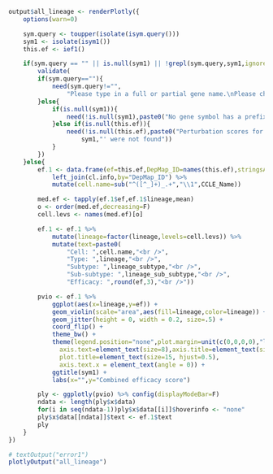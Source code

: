 
```r
output$all_lineage <- renderPlotly({
	options(warn=0)

	sym.query <- toupper(isolate(isym.query()))
	sym1 <- isolate(isym1())
	this.ef <- ief1()

	if(sym.query == "" || is.null(sym1) || !grepl(sym.query,sym1,ignore.case=T)){
	    validate(
		if(sym.query==""){
	      	need(sym.query!="", 
	      		"Please type in a full or partial gene name.\nPlease choose one gene from the drop-down list.\nPerturbation scores across 423 cell lines for the gene will be shown here.")
	    }else{
	      	if(is.null(sym1)){
			    need(!is.null(sym1),paste0("No gene symbol has a prefix '",sym.query,"'"))
			}else if(is.null(this.ef)){
				need(!is.null(this.ef),paste0("Perturbation scores for the gene '",
					sym1,"' were not found"))
			}
		})
	}else{
		ef.1 <- data.frame(ef=this.ef,DepMap_ID=names(this.ef),stringsAsFactors=FALSE) %>%
			left_join(cl.info,by="DepMap_ID") %>%
			mutate(cell.name=sub("^([^_]+)_.+","\\1",CCLE_Name))

		med.ef <- tapply(ef.1$ef,ef.1$lineage,mean)
		o <- order(med.ef,decreasing=F)
		cell.levs <- names(med.ef)[o]

		ef.1 <- ef.1 %>% 
			mutate(lineage=factor(lineage,levels=cell.levs)) %>%
			mutate(text=paste0(
				"Cell: ",cell.name,"<br />",
				"Type: ",lineage,"<br />",
				"Subtype: ",lineage_subtype,"<br />",
				"Sub-subtype: ",lineage_sub_subtype,"<br />",
				"Efficacy: ",round(ef,3),"<br />"))

		pvio <- ef.1 %>%
			ggplot(aes(x=lineage,y=ef)) +
			geom_violin(scale="area",aes(fill=lineage,color=lineage)) +
			geom_jitter(height = 0, width = 0.2, size=.5) +
			coord_flip() +
			theme_bw() +
			theme(legend.position="none",plot.margin=unit(c(0,0,0,0),"lines"),
			  axis.text=element_text(size=8),axis.title=element_text(size=10),
			  plot.title=element_text(size=15, hjust=0.5),
			  axis.text.x = element_text(angle = 0)) +
			ggtitle(sym1) + 
			labs(x="",y="Combined efficacy score")

		ply <- ggplotly(pvio) %>% config(displayModeBar=F)
		ndata <- length(ply$x$data)
		for(i in seq(ndata-1))ply$x$data[[i]]$hoverinfo <- "none"
	    ply$x$data[[ndata]]$text <- ef.1$text
		ply
	}
})

```
```r
# textOutput("error1")
plotlyOutput("all_lineage")

```

